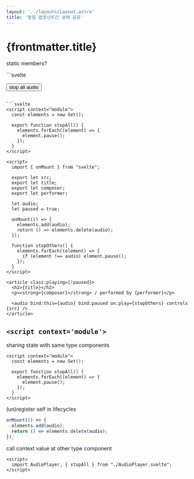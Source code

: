 ```yaml
---
layout: '../layouts/Layout.astro'
title: '동일 컴포넌트간 상태 공유'
---
```



# {frontmatter.title}

static members?

<ComponentAndCode>
<App slot='component' client:load />
```svelte
<script>
  import AudioPlayer, { stopAll } from "./AudioPlayer.svelte";
</script>

<button on:click={stopAll}> stop all audio </button>

<!-- https://musopen.org/music/9862-the-blue-danube-op-314/ -->
<AudioPlayer
  src="https://sveltejs.github.io/assets/music/strauss.mp3"
  title="The Blue Danube Waltz"
  composer="Johann Strauss"
  performer="European Archive"
/>

<!-- https://musopen.org/music/43775-the-planets-op-32/ -->
<AudioPlayer
  src="https://sveltejs.github.io/assets/music/holst.mp3"
  title="Mars, the Bringer of War"
  composer="Gustav Holst"
  performer="USAF Heritage of America Band"
/>

<!-- https://musopen.org/music/8010-3-gymnopedies/ -->
<AudioPlayer
  src="https://sveltejs.github.io/assets/music/satie.mp3"
  title="Gymnopédie no. 1"
  composer="Erik Satie"
  performer="Prodigal Procrastinator"
/>

<!-- https://musopen.org/music/2567-symphony-no-5-in-c-minor-op-67/ -->
<AudioPlayer
  src="https://sveltejs.github.io/assets/music/beethoven.mp3"
  title="Symphony no. 5 in Cm, Op. 67 - I. Allegro con brio"
  composer="Ludwig van Beethoven"
  performer="European Archive"
/>

<!-- https://musopen.org/music/43683-requiem-in-d-minor-k-626/ -->
<AudioPlayer
  src="https://sveltejs.github.io/assets/music/mozart.mp3"
  title="Requiem in D minor, K. 626 - III. Sequence - Lacrymosa"
  composer="Wolfgang Amadeus Mozart"
  performer="Markus Staab"
/>
```

```svelte
<script context="module">
  const elements = new Set();

  export function stopAll() {
    elements.forEach((element) => {
      element.pause();
    });
  }
</script>

<script>
  import { onMount } from "svelte";

  export let src;
  export let title;
  export let composer;
  export let performer;

  let audio;
  let paused = true;

  onMount(() => {
    elements.add(audio);
    return () => elements.delete(audio);
  });

  function stopOthers() {
    elements.forEach((element) => {
      if (element !== audio) element.pause();
    });
  }
</script>

<article class:playing={!paused}>
  <h2>{title}</h2>
  <p><strong>{composer}</strong> / performed by {performer}</p>

  <audio bind:this={audio} bind:paused on:play={stopOthers} controls {src} />
</article>
```
</ComponentAndCode>

## `<script context='module'>`

sharing state with same type components

```svelte
<script context="module">
  const elements = new Set();

  export function stopAll() {
    elements.forEach((element) => {
      element.pause();
    });
  }
</script>
```

(un)register self in lifecycles

```ts
onMount(() => {
  elements.add(audio);
  return () => elements.delete(audio);
});
```

call context value at other type component

```svelte
<script>
  import AudioPlayer, { stopAll } from "./AudioPlayer.svelte";
</script>
```